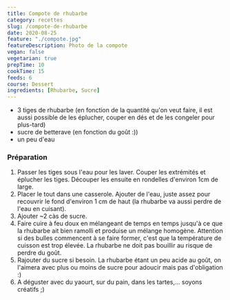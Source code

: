 ```yaml
---
title: Compote de rhubarbe
category: recettes
slug: /compote-de-rhubarbe
date: 2020-08-25
feature: "./compote.jpg"
featureDescription: Photo de la compote
vegan: false
vegetarian: true
prepTime: 10
cookTime: 15
feeds: 6
course: Dessert
ingredients: [Rhubarbe, Sucre]
---
```


<Ingredients>

- 3 tiges de <Link to="/ingredients/rhubarbe">rhubarbe</Link> (en fonction de la quantité qu'on veut faire, il est
aussi possible de les éplucher, couper en dés et de les congeler pour
plus-tard)
- <Link to="/ingredients/sucre">sucre</Link> de betterave (en fonction du goût :))
- un peu d'eau

</Ingredients>

### Préparation

1. Passer les tiges sous l'eau pour les laver. Couper les extrémités et éplucher
les tiges. Découper les ensuite en rondelles d'environ 1cm de large.
2. Placer le tout dans une casserole. Ajouter de l'eau, juste assez pour
recouvrir le fond d'environ 1 cm de haut (la rhubarbe va aussi perdre de l'eau en cuisant).
3. Ajouter ~2 càs de sucre.
4. Faire cuire à feu doux en mélangeant de temps en temps jusqu'à ce que la
rhubarbe ait bien ramolli et produise un mélange homogène. Attention si
des bulles commencent à se faire former, c'est que la température de
cuisson est trop élevée. La rhubarbe ne doit pas bouillir au risque de
perdre du goût.
5. Rajouter du sucre si besoin. La rhubarbe étant un peu acide au goût, on l'aimera avec plus ou moins de sucre pour adoucir mais pas d'obligation :)
6. A déguster avec du yaourt, sur du pain, dans les tartes,... soyons créatifs ;)
